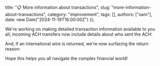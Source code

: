   title: "📋 More information about transactions",
  slug: "more-information-about-transactions",
  category: "improvement",
  tags: [],
  authors: ["sam"],
  date: new Date("2024-11-19T16:00:00Z")
});

We're working on making detailed transaction information available to you all; incoming ACH transfers now include details about who sent the ACH:

And, if an international wire is returned, we're now surfacing the return reason:

Hope this helps you all navigate the complex financial world!
